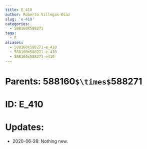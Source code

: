 ```yaml
---
title: E_410
author: Roberto Villegas-Diaz
slug: 'e-410'
categories:
  - 588160X588271
tags:
  - E
aliases:
  - 588160x588271-e_410
  - 588160x588271-e-410
  - 588160x588271-e410
---
```


# **Parents**: 588160`$\times$`588271
# **ID**: E_410
# **Updates**: 
 - 2020-06-28: Nothing new.
